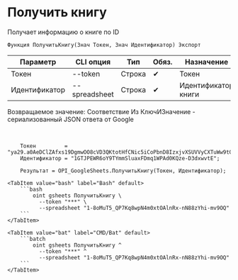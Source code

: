 ﻿---
sidebar_position: 2
---


# Получить книгу
 Получает информацию о книге по ID



`Функция ПолучитьКнигу(Знач Токен, Знач Идентификатор) Экспорт`

  | Параметр | CLI опция | Тип | Обяз. | Назначение |
  |-|-|-|-|-|
  | Токен | --token | Строка | &#x2714; | Токен |
  | Идентификатор | --spreadsheet | Строка | &#x2714; | Идентификатор книги |

  
  Возвращаемое значение:   Соответствие Из КлючИЗначение - сериализованный JSON ответа от Google

<br/>




```bsl title="Пример использования для 1С:Предприятие/OneScript"
    Токен         = "ya29.a0AeDClZAfxs19DgmwOO8cVD3QKtotHfCNic5iCoPbnD8IzxjvXSUVVyCXTuWw9t0RG7seizlNqpNWBH7sHrQAyS0SeFgQ6chxYmOYUMDNc...";
    Идентификатор = "1GTJPEWR6oY9TYmmSluaxFDmq1WPAd0KQze-D3dxwvtE";

    Результат = OPI_GoogleSheets.ПолучитьКнигу(Токен, Идентификатор);
```
    

 <Tabs>
  
    <TabItem value="bash" label="Bash" default>
        ```bash
            oint gsheets ПолучитьКнигу \
              --token "***" \
              --spreadsheet "1-8oMuT5_QP7Kq8wpN4m0xtOAlnRx-nN88zYhi-mv9OQ"
        ```
    </TabItem>
  
    <TabItem value="bat" label="CMD/Bat" default>
        ```batch
            oint gsheets ПолучитьКнигу ^
              --token "***" ^
              --spreadsheet "1-8oMuT5_QP7Kq8wpN4m0xtOAlnRx-nN88zYhi-mv9OQ"
        ```
    </TabItem>
</Tabs>



